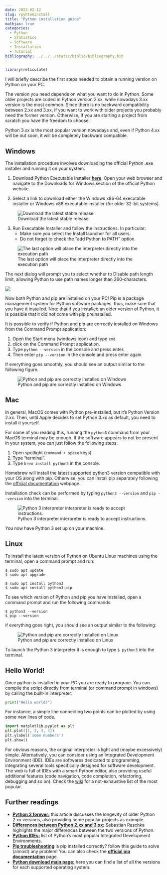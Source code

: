 ```yaml
---
date: 2022-02-12
slug: rpyhtoninstall
title: "Python installation guide"
mathjax: true
categories:
  - Python
  - Statistics
  - Software
  - Installation
  - Tutorial
bibliography: ../../../static/biblio/bibliography.bib
---
```


```r
library(reticulate)
```

I will briefly describe the first steps needed to obtain a running version on Python on your PC.

The version you need depends on what you want to do in Python. Some older projects are coded in Python version 2.xx, while nowadays 3.xx version is the most common. Since there is no backward compatibility between 2.xx and 3.xx, if you want to work with older projects you probably need the former version. Otherwise, if you are starting a project from scratch you have the freedom to choose. 

Python 3.xx is the most popular version nowadays and, even if Python 4.xx will be out soon, it will be completely backward compatible.


## Windows 

The installation procedure involves downloading the official Python .exe installer and running it on your system.

1. Download Python Executable Installer [**here**](https://www.python.org/downloads/windows/). Open your web browser and navigate to the Downloads for Windows section of the official Python website.

2. Select a link to download either the Windows x86-64 executable installer or Windows x86 executable installer (for older 32-bit systems).

![Download the latest stable release](../../../img/pythonWIN.png)

<!-- Search for your desired version of Python. At the time of publishing this article, the latest Python 3 release is version zzzz, while the latest Python 2 release is version yyyyyy. -->

3. Run Executable Installer and follow the instructions. In particular:
	+ Make sure you select the Install launcher for all users.
	+ Do not forget to check the "add Python to PATH" option.

![The last option will place the interpreter directly into the execution path](../../../img/pythonWIN1.png)

The next dialog will prompt you to select whether to Disable path length limit, allowing Python to use path names longer than 260-characters.

![](../../../img/pythonWIN2.png)

Now both Python and pip are installed on your PC!
Pip is a package management system for Python software packages, thus, make sure that you have it installed. Note that if you installed an older version of Python, it is possible that it did not come with pip preinstalled.

It is possible to verify if Python and pip are correctly installed on Windows from the Command Prompt application:

1. Open the Start menu (windows icon) and type `cmd`.
2. click on the Command Prompt application.
3. Type `python --version` in the console and press enter.
4. Then enter `pip --version` in the console and press enter again.

If everything goes smoothly, you should see an output similar to the following figure.

![Python and pip are correctly installed on Windows](../../../img/pythonWIN3.png)


## Mac

In general, MacOS comes with Python pre-installed, but it's Python Version 2.xx. Then, until Apple decides to set Python 3.xx as default, you need to install it yourself.

For some of you reading this, running the `python3` command from your MacOS terminal may be enough. If the software appears to not be present in your system, you can just follow the following steps:

1. Open spotlight (`command + space` keys).
2. Type "terminal".
3. Type `brew install python3` in the console.

Homebrew will install the latest supported python3 version compatible with your OS along with pip. Otherwise, you can install pip separately following the [official documentation](https://pip.pypa.io/en/stable/installation/) webpage.

Installation check can be performed by typing `python3 --version` and `pip --version` into the terminal.

![Python 3 interpreter interpreter is ready to accept instructions.](../../../img/pythonMAC.png)

You now have Python 3 set up on your machine.


## Linux

To install the latest version of Python on Ubuntu Linux machines using the terminal, open a command prompt and run:

```console
$ sudo apt update
$ sudo apt upgrade

$ sudo apt install python3
$ sudo apt install python3-pip
```

To see which version of Python and pip you have installed, open a command prompt and run the following commands:

```console
$ python3 --version
$ pip --version
```

if everything goes right, you should see an output similar to the following:

![Python and pip are correctly installed on Linux](../../../img/pythonLINUX.png)

To launch the Python 3 interpreter it is enough to type `$ python3` into the terminal.


## Hello World!

Once python is installed in your PC you are ready to program. You can compile the script directly from terminal (or command prompt in windows) by calling the built-in interpreter:

```python
print("Hello world!")
```

For instance, a simple line connecting two points can be plotted by using some new lines of code.

```python
import matplotlib.pyplot as plt
plt.plot([1, 2, 3, 4])
plt.ylabel('some numbers')
plt.show()
```

For obvious reasons, the original interpreter is light and (maybe excessively) simple. Alternatively, you can consider using an Integrated Development Environment (IDE). IDEs are softwares dedicated to programming, integrating several tools specifically designed for software development.
The web is full of IDEs with a smart Python editor, also providing useful additional features (code navigation, code completion, refactoring, debugging and so on). Check the [wiki](https://wiki.python.org/moin/IntegratedDevelopmentEnvironments) for a not-exhaustive list of the most popular.


## Further readings

 * [**Python 2 forever:**](https://www.infoworld.com/article/3194915/python-2-forever-3-projects-that-will-keep-python-2-alive.html) this article discusses the longevity of older Python 2.xx versions, also providing some popular projects as example.
 * [**Differences between Python 2.xx and 3.xx:**](https://sebastianraschka.com/Articles/2014_python_2_3_key_diff.html) Sebastian Raschka highlights the major differences between the two versions of Python.
 * [**Python IDEs:**](https://wiki.python.org/moin/IntegratedDevelopmentEnvironments) list of Python's most popular Integrated Development Environments.
 * [**Pip troubleshooting**](https://www.makeuseof.com/tag/install-pip-for-python/) is pip installed correctly? follow this guide to solve (almost) any problem! You can also check the [**official pip documentation**](https://pip.pypa.io/en/stable/installation/) page.
 * [**Python download main page:**](https://www.python.org/downloads/) here you can find a list of all the versions for each supported operating system.
